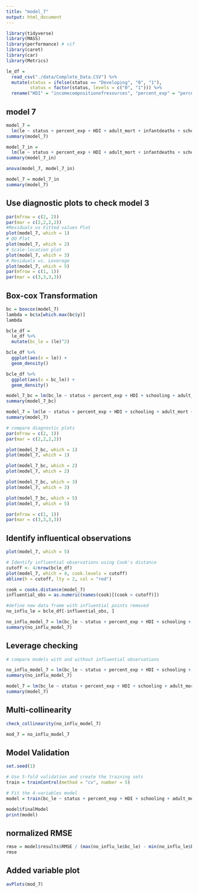 ```yaml
---
title: "model_7"
output: html_document
---
```


```r
library(tidyverse)
library(MASS)
library(performance) # vif
library(caret)
library(car)
library(Metrics)
```

```r
le_df = 
  read_csv("./data/Complete_Data.CSV") %>%
  mutate(status = ifelse(status == "Developing", "0", "1"),
         status = factor(status, levels = c("0", "1"))) %>% 
  rename("HDI" = "incomecompositionofresources", "percent_exp" = "percentageexpenditure", "total_exp" = "totalexpenditure", "le" = "lifeexpectancy", "adult_mort" = "adult_mortality", "thin_1_19" = "thinness1_19years", "thin_5_9" = "thinness5_9years", "under_five" = "under_fivedeaths") 
```

## model 7

```r
model_7 =
  lm(le ~ status + percent_exp + HDI + adult_mort + infantdeaths + schooling, data = le_df)
summary(model_7)

model_7_in =
  lm(le ~ status + percent_exp + HDI + adult_mort + infantdeaths + schooling + status * percent_exp, data = le_df)
summary(model_7_in)

anova(model_7, model_7_in)

model_7 = model_7_in
summary(model_7)
```

## Use diagnostic plots to check model 3

```r
par(mfrow = c(2, 2))
par(mar = c(2,2,2,2))
#Residuals vs Fitted values Plot
plot(model_7, which = 1)
# QQ Plot
plot(model_7, which = 2)
# Scale-location plot
plot(model_7, which = 3)
# Residuals vs. Leverage
plot(model_7, which = 5)
par(mfrow = c(1, 1)) 
par(mar = c(3,3,3,3))
```

## Box-cox Transformation

```r
bc = boxcox(model_7)
lambda = bc$x[which.max(bc$y)]
lambda

bcle_df =
  le_df %>% 
  mutate(bc_le = (le)^2)

bcle_df %>% 
  ggplot(aes(x = le)) +
  geom_density()

bcle_df %>% 
  ggplot(aes(x = bc_le)) +
  geom_density()

model_7_bc = lm(bc_le ~ status + percent_exp + HDI + schooling + adult_mort + infantdeaths + status * percent_exp, data = bcle_df)
summary(model_7_bc)

model_7 = lm(le ~ status + percent_exp + HDI + schooling + adult_mort + infantdeaths + status * percent_exp, data = le_df)
summary(model_7)

# compare diagnostic plots
par(mfrow = c(2, 1))
par(mar = c(2,2,2,2))

plot(model_7_bc, which = 1)  
plot(model_7, which = 1)

plot(model_7_bc, which = 2)  
plot(model_7, which = 2)

plot(model_7_bc, which = 3)  
plot(model_7, which = 3)

plot(model_7_bc, which = 5)  
plot(model_7, which = 5)

par(mfrow = c(1, 1)) 
par(mar = c(3,3,3,3))

```

## Identify influentical observations

```r
plot(model_7, which = 5)

# Identify influential observations using Cook's distance
cutoff <- 4/nrow(bcle_df)
plot(model_7, which = 4, cook.levels = cutoff)
abline(h = cutoff, lty = 2, col = "red")

cook = cooks.distance(model_7)
influential_obs = as.numeric(names(cook)[(cook > cutoff)])

#define new data frame with influential points removed
no_influ_le = bcle_df[-influential_obs, ]

no_influ_model_7 = lm(bc_le ~ status + percent_exp + HDI + schooling + adult_mort + infantdeaths + status * percent_exp, data = no_influ_le)
summary(no_influ_model_7)
```

## Leverage checking 

```r
# compare models with and without influential observations

no_influ_model_7 = lm(bc_le ~ status + percent_exp + HDI + schooling + adult_mort + infantdeaths + status * percent_exp, data = no_influ_le)
summary(no_influ_model_7)

model_7 = lm(bc_le ~ status + percent_exp + HDI + schooling + adult_mort + infantdeaths + status * percent_exp, data = bcle_df)
summary(model_7)

```

## Multi-collinearity

```r
check_collinearity(no_influ_model_7)
```

```r
mod_7 = no_influ_model_7
```


## Model Validation

```r
set.seed(1)

# Use 5-fold validation and create the training sets
train = trainControl(method = "cv", number = 5)

# Fit the 4-variables model
model = train(bc_le ~ status + percent_exp + HDI + schooling + adult_mort + infantdeaths + status * percent_exp, data = no_influ_le, trControl = train, method = 'lm', na.action = na.pass)

model$finalModel
print(model)
```

## normalized RMSE

```r
rmse = model$results$RMSE / (max(no_influ_le$bc_le) - min(no_influ_le$bc_le))
rmse
```


## Added variable plot

```r
avPlots(mod_7)
```

